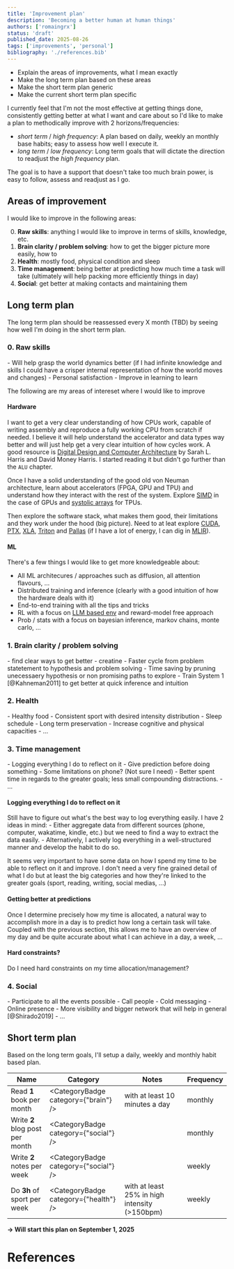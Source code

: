 ```yaml
---
title: 'Improvement plan'
description: 'Becoming a better human at human things'
authors: ['romaingrx']
status: 'draft'
published_date: 2025-08-26
tags: ['improvements', 'personal']
bibliography: './references.bib'
---
```



<TODO>

- Explain the areas of improvements, what I mean exactly
- Make the long term plan based on these areas
- Make the short term plan generic
- Make the current short term plan specific

</TODO>

I currently feel that I'm not the most effective at getting things done, consistently getting better at what I want and care about so I'd like to make a plan to methodically improve with 2 horizons/frequencies:
- *short term* / *high frequency*: A plan based on daily, weekly an monthly base habits; easy to assess how well I execute it.
- *long term* / *low frequency*: Long term goals that will dictate the direction to readjust the *high frequency* plan.


The goal is to have a support that doesn't take too much brain power, is easy to follow, assess and readjust as I go.

## Areas of improvement

I would like to improve in the following areas:

0. **Raw skills**: anything I would like to improve in terms of skills, knowledge, etc.
1. **Brain clarity / problem solving**: how to get the bigger picture more easily, how to
2. **Health**: mostly food, physical condition and sleep
3. **Time management**: being better at predicting how much time a task will take (ultimately will help packing more efficiently things in day)
4. **Social**: get better at making contacts and maintaining them

## Long term plan

<Callout>
The long term plan should be reassessed every X month (TBD) by seeing how well I'm doing in the short term plan.
</Callout>

### 0. Raw skills

<Goal>
- Will help grasp the world dynamics better (if I had infinite knowledge and skills I could have a crisper internal representation of how the world moves and changes)
- Personal satisfaction
- Improve in learning to learn
</Goal>

The following are my areas of intereset where I would like to improve

#### Hardware

I want to get a very clear understanding of how CPUs work, capable of writing assembly and reproduce a fully working CPU from scratch if needed. I believe it will help understand the accelerator and data types way better and will just help get a very clear intuition of how cycles work.
A good resource is [Digital Design and Computer Architecture](https://www.goodreads.com/book/show/25691979-digital-design-and-computer-architecture-arm-edition) by Sarah L. Harris and David Money Harris. I started reading it but didn't go further than the `ALU` chapter.

Once I have a solid understanding of the good old von Neuman architecture, learn about accelerators (FPGA, GPU and TPU) and understand how they interact with the rest of the system. Explore [SIMD](https://en.wikipedia.org/wiki/Single_instruction,_multiple_data) in the case of GPUs and [systolic arrays](https://en.wikipedia.org/wiki/Systolic_array) for TPUs.

Then explore the software stack, what makes them good, their limitations and they work under the hood (big picture). Need to at leat explore [CUDA](https://docs.nvidia.com/cuda/), [PTX](https://docs.nvidia.com/cuda/parallel-thread-execution/index.html), [XLA](https://openxla.org/xla), [Triton](https://triton-lang.org/) and [Pallas](https://docs.jax.dev/en/latest/pallas/index.html) (if I have a lot of energy, I can dig in [MLIR](https://mlir.llvm.org/)).

#### ML

There's a few things I would like to get more knowledgeable about:
- All ML architecures / approaches such as diffusion, all attention flavours, ...
- Distributed training and inference (clearly with a good intuition of how the hardware deals with it)
- End-to-end training with all the tips and tricks
- RL with a focus on [LLM based env]() and reward-model free approach
- Prob / stats with a focus on bayesian inference, markov chains, monte carlo, ...


### 1. Brain clarity / problem solving
<TODO>
    - find clear ways to get better
    - creatine
</TODO>

<Goal>
- Faster cycle from problem statetement to hypothesis and problem solving
- Time saving by pruning unecessaery hypothesis or non promising paths to explore
- Train System 1 [@Kahneman2011] to get better at quick inference and intuition
</Goal>

### 2. Health

<TODO>
    - Healthy food
    - Consistent sport with desired intensity distribution
    - Sleep schedule
</TODO>

<Goal>
- Long term preservation
- Increase cognitive and physical capacities
- ...
</Goal>

### 3. Time management

<TODO>
    - Logging everything I do to reflect on it
    - Give prediction before doing something
    - Some limitations on phone? (Not sure I need)
</TODO>

<Goal>
- Better spent time in regards to the greater goals; less small compounding distractions.
- ...
</Goal>

#### Logging everything I do to reflect on it

<Callout variant="question" title="How to do it properly?">
    Still have to figure out what's the best way to log everything easily. I have 2 ideas in mind:
    - Either aggregate data from different sources (phone, computer, wakatime, kindle, etc.) but we need to find a way to extract the data easily.
    - Alternatively, I actively log everything in a well-structured manner and develop the habit to do so.
</Callout>

It seems very important to have some data on how I spend my time to be able to reflect on it and improve. I don't need a very fine grained detail of what I do but at least the big categories and how they're linked to the greater goals (sport, reading, writing, social medias, ...)

#### Getting better at predictions

Once I determine precisely how my time is allocated, a natural way to accomplish more in a day is to predict how long a certain task will take. Coupled with the previous section, this allows me to have an overview of my day and be quite accurate about what I can achieve in a day, a week, ...

#### Hard constraints?

<Callout variant="question">
Do I need hard constraints on my time allocation/management?
</Callout>

### 4. Social

<TODO>
    - Participate to all the events possible
    - Call people
    - Cold messaging
    - Online presence
</TODO>

<Goal>
- More visibility and bigger network that will help in general [@Shirado2019]
- ...
</Goal>

## Short term plan

Based on the long term goals, I'll setup a daily, weekly and monthly habit based plan.


| Name                        | Category                  | Notes                                                                 | Frequency  |
|-----------------------------|---------------------------|----------------------------------------------------------------------|------------|
| Read **1** book per month | <CategoryBadge category={"brain"} />                       | with at least 10 minutes a day | monthly |
| Write **2** blog post per month | <CategoryBadge category={"social"} />                       | | monthly |
| Write **2** notes per week | <CategoryBadge category={"social"} />                       | | weekly |
| Do **3h** of sport per week | <CategoryBadge category={"health"} />                       | with at least 25% in high intensity (>150bpm) | weekly |

**→ Will start this plan on September 1, 2025**

# References

